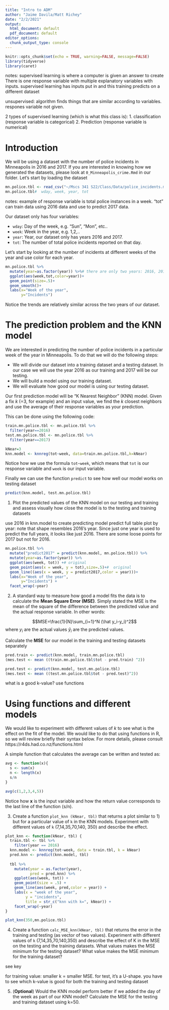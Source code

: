 ```yaml
---
title: "Intro to ADM"
author: "Jaime Davila/Matt Richey"
date: "2/2/2021"
output:
  html_document: default
  pdf_document: default
editor_options:
  chunk_output_type: console
---
```


```r
knitr::opts_chunk$set(echo = TRUE, warning=FALSE, message=FALSE)
library(tidyverse)
library(caret)
```

notes:
supervised learning is where a computer is given an answer to create
There is one response variable with multiple explanatory variables with inputs. 
supervised learning has inputs put in and this training predicts on a different dataset

unsupervised: 
algorithm finds things that are similar according to variables. respones variable not given. 

2 types of supervised learning (which is what this class is):
1. classification (response variable is categorical)
2. Prediction (response variable is numerical)


# Introduction

We will be using a dataset with the number of police incidents in Minneapolis in 2016 and 2017. If you are interested in knowing how we generated the datasets, please look at `0_Minneapolis_crime.Rmd` in our folder. Let's start by loading the dataset

```r
mn.police.tbl <- read_csv("~/Mscs 341 S22/Class/Data/police_incidents.mn.csv") 
mn.police.tbl#  wday, week, year, tot
```
notes:
example of response variable is total police instances in a week. "tot"
can train data using 2016 data and use to predict 2017 data.

Our dataset only has four variables:

* `wday`: Day of the week, e.g. "Sun", "Mon", etc..
* `week`: Week in the year, e.g. 1,2,..
* `year`: Year, our dataset only has years 2016 and 2017.
* `tot`: The number of total police incidents reported on that day.

Let's start by looking at the number of incidents at different weeks of the year and use color for each year.

```r
mn.police.tbl %>%
  mutate(year=as.factor(year)) %>%# there are only two years: 2016, 2017
  ggplot(aes(week,tot,color=year))+
  geom_point(size=.5)+
  geom_smooth()+
  labs(x="Week of the year",
       y="Incidents")
```

Notice the trends are relatively similar across the two years of our dataset.

# The prediction problem and the KNN model

We are interested in predicting the number of police incidents in a particular week of the year in Minneapolis. To do that we will do the following steps:

* We will divide our dataset into a training dataset and a testing dataset. In our case we will use the year 2016 as our training and 2017 will be our testing.
* We will build a model using our training dataset.
* We will evaluate how good our model is using our testing dataset.

Our first prediction model will be "K Nearest Neighbor" (KNN) model. Given a fix $k$ (=3, for example) and an input value, we find the $k$ closest neighbors and use the average of their response variables as your prediction.

This can be done using the following code:

```r
train.mn.police.tbl <- mn.police.tbl %>%
  filter(year==2016)
test.mn.police.tbl <- mn.police.tbl %>%
  filter(year==2017)

kNear=3
knn.model <- knnreg(tot~week, data=train.mn.police.tbl,k=kNear)
```

Notice how we use the formula `tot~week`, which means that `tot` is our response variable and `week` is our input variable.

Finally we can use the function `predict` to see how well our model works on testing dataset

```r
predict(knn.model, test.mn.police.tbl)
```

1. Plot the predicted values of the KNN model on our testing and training and assess visually how close the model is to the testing and training datasets

use 2016 in knn.model to create predicting model
predict full table
plot by year: note that shape resembles 2016's year.
Since just one year is used to predict the full years, it looks like just 2016. 
There are some loose points for 2017 but not for 2016.

```r
mn.police.tbl %>%
  mutate("predict2017" = predict(knn.model, mn.police.tbl)) %>%
  mutate(year=as.factor(year)) %>%
  ggplot(aes(week, tot)) +# original
  geom_point(aes(x = week, y = tot),size=.5)+#  original
  geom_line((aes(x = week, y = predict2017,color = year)))+
  labs(x="Week of the year",
       y="Incidents") +
  facet_wrap(~year)
```


2. A standard way to measure how good a model fits the data is to calculate the **Mean Square Error (MSE)**. Simply stated the MSE is the mean of the square of the difference between the predicted value and the actual response variable. In other words:

$$MSE=\frac{1}{N}\sum_{i=1}^N (\hat y_i-y_i)^2$$
where $y_i$ are the actual values $\hat y_i$ are the predicted values. 

Calculate the **MSE** for our model in the training and testing datasets separately
```r
pred.train <- predict(knn.model, train.mn.police.tbl)
(mes.test <- mean ((train.mn.police.tbl$tot - pred.train) ^2))

pred.test <- predict(knn.model, test.mn.police.tbl)
(mes.test <- mean ((test.mn.police.tbl$tot - pred.test)^2))
```
what is a good k-value?
use functions



# Using functions and different models

We would like to experiment with different values of $k$ to see what is the effect on the fit of the model. We would like to do that using functions in R, so we will review briefly their syntax below. For more details, please consult https://r4ds.had.co.nz/functions.html

A simple function that calculates the average can be written and tested as:

```r
avg <- function(x){
  s <- sum(x)
  n <- length(x)
  s/n
}

avg(c(1,2,3,4,5))
```

Notice how **x** is the input variable and how the return value corresponds to the last line of the function (s/n).

3. Create a function `plot_knn (kNear, tbl)` that returns a plot similar to 1) but for a particular value of `k` in the KNN models. Experiment with different values of `k` (7,14,35,70,140, 350) and describe the effect.
```r
plot_knn <- function(kNear, tbl) {
  train.tbl <- tbl %>%
    filter(year == 2016)
  knn.model <- knnreg(tot~week, data = train.tbl, k = kNear) 
  pred.knn <- predict(knn.model, tbl)
  
  tbl %>%
    mutate(year = as.factor(year),
           pred = pred.knn) %>%
    ggplot(aes(week, tot)) +
    geom_point(size = .5) +
    geom_line(aes(week, pred,color = year)) +
    labs(x = "week of the year", 
         y = "incidents", 
         title = str_c("knn with k=", kNear)) +
    facet_wrap(~year)
}

plot_knn(350,mn.police.tbl)

```


4. Create a function `calc_MSE_knn(kNear, tbl)` that returns the error in the training and testing (as vector of two values). Experiment with different values of `k` (7,14,35,70,140,350) and describe the effect of K in the MSE on the testing and the training datasets. What values makes the MSE minimum for the testing dataset? What value makes the MSE minimum for the training dataset?

see key

for training value:
smaller k = smaller MSE. 
for test, it's a U-shape. 
you have to see which k-value is good for both the training and testing dataset


5. (**Optional**) Would the KNN model perform better if we added the day of the week as part of our KNN model? Calculate the MSE for the testing and training dataset using k=50.

